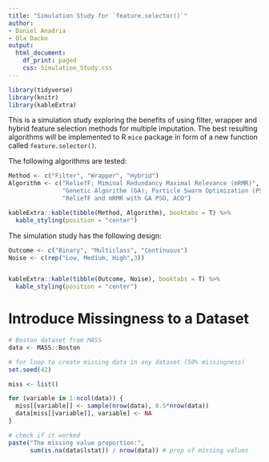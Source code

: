 ```yaml
---
title: "Simulation Study for `feature.selector()`"
author:
- Daniel Anadria
- Ola Dacko
output:
  html_document:
    df_print: paged
    css: Simulation_Study.css
---
```


```r
library(tidyverse)
library(knitr)
library(kableExtra)
```



This is a  simulation study exploring the benefits of using filter, wrapper and hybrid feature selection methods for multiple imputation. The best resulting algorithms will be implemented to R `mice` package in form of a new function called `feature.selector()`.

The following algorithms are tested:


```r
Method <- c("Filter", "Wrapper", "Hybrid")
Algorithm <- c("ReliefF; Miminal Redundancy Maximal Relevance (mRMR)", 
               "Genetic Algorithm (GA); Particle Swarm Optimization (PSO); Ant Colony Optimization (ACO)",
               "ReliefF and mRMR with GA PSO, ACO")

kableExtra::kable(tibble(Method, Algorithm), booktabs = T) %>%
  kable_styling(position = "center")

```


The simulation study has the following design:

```r
Outcome <- c("Binary", "Multiclass", "Continuous")
Noise <- c(rep("Low, Medium, High",3))


kableExtra::kable(tibble(Outcome, Noise), booktabs = T) %>%
  kable_styling(position = "center")

```


# Introduce Missingness to a Dataset

```r
# Boston dataset from MASS
data <- MASS::Boston
```

```r
# for loop to create missing data in any dataset (50% missingness)
set.seed(42)

miss <- list()

for (variable in 1:ncol(data)) {
  miss[[variable]] <- sample(nrow(data), 0.5*nrow(data))
  data[miss[[variable]], variable] <- NA
}

# check if it worked
paste("The missing value proportion:", 
      sum(is.na(data$lstat)) / nrow(data)) # prop of missing values
```
